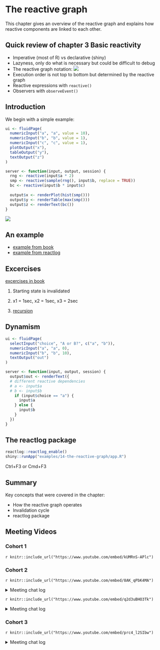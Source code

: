 # The reactive graph

This chapter gives an overview of the reactive graph and explains how reactive components are linked to each other.

## Quick review of chapter 3 Basic reactivity

 - Imperative (most of R) vs declarative (shiny)
 - Lazyness, only do what is necessary but could be difficult to debug
 - The reactive graph notation:  ![](https://d33wubrfki0l68.cloudfront.net/6966978d8dc9ac65a0dfc6ec46ff05cfeef541e2/fdc7f/diagrams/basic-reactivity/graph-2b.png)
 - Execution order is not top to bottom but determined by the reactive graph
 - Reactive expressions with `reactive()`
 - Observers with `observeEvent()`


## Introduction

We begin with a simple example:

```r
ui <- fluidPage(
  numericInput("a", "a", value = 10),
  numericInput("b", "b", value = 1),
  numericInput("c", "c", value = 1),
  plotOutput("x"),
  tableOutput("y"),
  textOutput("z")
)

server <- function(input, output, session) {
  rng <- reactive(input$a * 2)
  smp <- reactive(sample(rng(), input$b, replace = TRUE))
  bc <- reactive(input$b * input$c)
  
  output$x <- renderPlot(hist(smp()))
  output$y <- renderTable(max(smp()))
  output$z <- renderText(bc())
}
```

![](https://d33wubrfki0l68.cloudfront.net/9f65da9e6e5066eb409030bd85c465aa0c787e0c/7fce6/diagrams/reactivity-tracking/08.png)

## An example

- [example from book](https://mastering-shiny.org/reactive-graph.html#a-session-begins)
- [example from reactlog](https://rstudio.github.io/reactlog/articles/reactlog.html#reactivity)

## Excercises

[excercises in book](https://mastering-shiny.org/reactive-graph.html#exercises-12)

1.  Starting state is invalidated

2.  x1 = 1sec, x2 = 1sec, x3 = 2sec

3.  [recursion](https://i.redd.it/qlqb8ch1sdg11.jpg)

## Dynamism

```r
ui <- fluidPage(
  selectInput("choice", "A or B?", c("a", "b")),
  numericInput("a", "a", 0),
  numericInput("b", "b", 10),
  textOutput("out")
)

server <- function(input, output, session) {
  output$out <- renderText({
  # different reactive dependencies
  # a <- input$a
  # b <- input$b
    if (input$choice == "a") {
      input$a
    } else {
      input$b
    }
  }) 
}
```


## The reactlog package


```r
reactlog::reactlog_enable()
shiny::runApp("examples/14-the-reactive-graph/app.R")
```

Ctrl+F3 or Cmd+F3

## Summary

Key concepts that were covered in the chapter:

- How the reactive graph operates
- Invalidation cycle
- reactlog package


## Meeting Videos

### Cohort 1

`r knitr::include_url("https://www.youtube.com/embed/kUMRnS-APlc")`

### Cohort 2

`r knitr::include_url("https://www.youtube.com/embed/8AK_qPbK4MA")`

<details>
  <summary> Meeting chat log </summary>
  
```
00:43:00	Ryan Metcalf:	Not sure if this quite answers the question of cache’ing variables in a Shiny Server -> UI handshake. The comment I made was toward “threading”. The article does clarify the differences. https://www.digitalocean.com/community/tutorials/apache-vs-nginx-practical-considerations
```
</details>

`r knitr::include_url("https://www.youtube.com/embed/q2d3uBHO3Tk")`

<details>
  <summary> Meeting chat log </summary>
  
```
00:37:01	Ryan Metcalf:	Really good topic on Linked List in C++. The discussion was related to memory management. https://www.geeksforgeeks.org/data-structures/linked-list/
00:45:12	Kevin Gilds:	Reactive Values in Modules
00:45:39	Kevin Gilds:	The inputs across across modules
00:47:27	Kevin Gilds:	I will put some articles in the slack reactive values and modules
```
</details>


### Cohort 3

`r knitr::include_url("https://www.youtube.com/embed/prc4_l2SIbw")`

<details>
  <summary>Meeting chat log</summary>
```
01:07:52	LUCIO ENRIQUE CORNEJO RAMÍREZ:	shiny:::plotOutput
01:07:59	LUCIO ENRIQUE CORNEJO RAMÍREZ:	is that it?
01:10:25	Federica Gazzelloni:	formals()
01:10:35	Federica Gazzelloni:	body()
01:10:41	Federica Gazzelloni:	environment()
01:11:02	Federica Gazzelloni:	typeof()
01:12:39	LUCIO ENRIQUE CORNEJO RAMÍREZ:	https://shiny.rstudio.com/articles/client-data.html
01:13:31	Federica Gazzelloni:	https://adv-r.hadley.nz/functions.html
01:13:33	LUCIO ENRIQUE CORNEJO RAMÍREZ:	session$clientData
01:15:44	Federica Gazzelloni:	shiny:::plotOutput
01:21:23	LUCIO ENRIQUE CORNEJO RAMÍREZ:	bye, thanks
```
</details>


<!--
### Cohort 4

`r knitr::include_url("https://www.youtube.com/embed/URL")`

<details>
  <summary>Meeting chat log</summary>
```
LOG
```
</details>
-->
